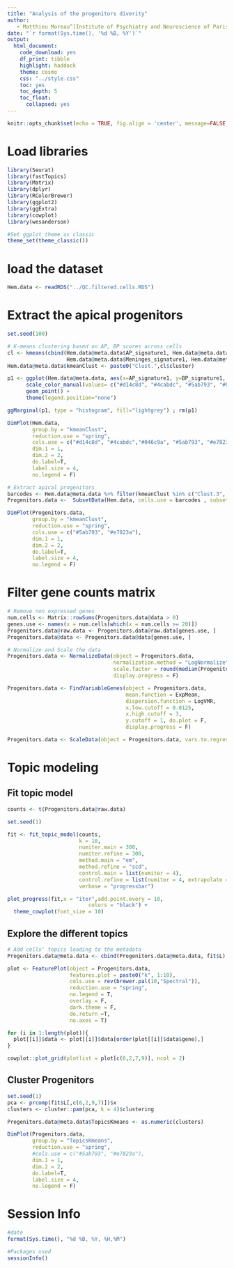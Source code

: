 ```yaml
---
title: "Analysis of the progenitors diverity"
author:
   - Matthieu Moreau^[Institute of Psychiatry and Neuroscience of Paris, INSERM U1266, 75014, Paris, France, matthieu.moreau@inserm.fr] [![](https://orcid.org/sites/default/files/images/orcid_16x16.png)](https://orcid.org/0000-0002-2592-2373)
date: "`r format(Sys.time(), '%d %B, %Y')`"
output: 
  html_document: 
    code_download: yes
    df_print: tibble
    highlight: haddock
    theme: cosmo
    css: "../style.css"
    toc: yes
    toc_depth: 5
    toc_float:
      collapsed: yes
---
```


```r
knitr::opts_chunk$set(echo = TRUE, fig.align = 'center', message=FALSE, warning=FALSE)
```

# Load libraries

```r
library(Seurat)
library(fastTopics)
library(Matrix)
library(dplyr)
library(RColorBrewer)
library(ggplot2)
library(ggExtra)
library(cowplot)
library(wesanderson)

#Set ggplot theme as classic
theme_set(theme_classic())
```

# load the dataset

```r
Hem.data <- readRDS("../QC.filtered.cells.RDS")
```

# Extract the apical progenitors 

```r
set.seed(100)

# K-means clustering based on AP, BP scores across cells
cl <- kmeans(cbind(Hem.data@meta.data$AP_signature1, Hem.data@meta.data$BP_signature1, Hem.data@meta.data$EN_signature1,
                   Hem.data@meta.data$Meninges_signature1, Hem.data@meta.data$Immune_signature1), 5)
Hem.data@meta.data$kmeanClust <- paste0("Clust.",cl$cluster)
```


```r
p1 <- ggplot(Hem.data@meta.data, aes(x=AP_signature1, y=BP_signature1, colour = kmeanClust)) +
      scale_color_manual(values= c("#d14c8d", "#4cabdc", "#5ab793", "#046c9a", "#e7823a")) +
      geom_point() + 
      theme(legend.position="none")

ggMarginal(p1, type = "histogram", fill="lightgrey") ; rm(p1)
```
```r
DimPlot(Hem.data,
        group.by = "kmeanClust",
        reduction.use = "spring",
        cols.use = c("#d14c8d", "#4cabdc","#046c9a", "#5ab793", "#e7823a","#4cabdc"),
        dim.1 = 1,
        dim.2 = 2,
        do.label=T,
        label.size = 4,
        no.legend = F)
```
```r
# Extract apical progenitors 
barcodes <- Hem.data@meta.data %>% filter(kmeanClust %in% c("Clust.3", "Clust.1")) %>% pull(Barcodes)
Progenitors.data <-  SubsetData(Hem.data, cells.use = barcodes , subset.raw = T,  do.clean = F)

DimPlot(Progenitors.data,
        group.by = "kmeanClust",
        reduction.use = "spring",
        cols.use = c("#5ab793", "#e7823a"),
        dim.1 = 1,
        dim.2 = 2,
        do.label=T,
        label.size = 4,
        no.legend = F)
```
# Filter gene counts matrix

```r
# Remove non expressed genes
num.cells <- Matrix::rowSums(Progenitors.data@data > 0)
genes.use <- names(x = num.cells[which(x = num.cells >= 20)])
Progenitors.data@raw.data <- Progenitors.data@raw.data[genes.use, ]
Progenitors.data@data <- Progenitors.data@data[genes.use, ]

# Normalize and Scale the data
Progenitors.data <- NormalizeData(object = Progenitors.data,
                                  normalization.method = "LogNormalize", 
                                  scale.factor = round(median(Progenitors.data@meta.data$nUMI)),
                                  display.progress = F)

Progenitors.data <- FindVariableGenes(object = Progenitors.data,
                                      mean.function = ExpMean,
                                      dispersion.function = LogVMR,
                                      x.low.cutoff = 0.0125,
                                      x.high.cutoff = 3,
                                      y.cutoff = 1, do.plot = F,
                                      display.progress = F)

Progenitors.data <- ScaleData(object = Progenitors.data, vars.to.regress = c("CC.Difference","percent.mito", "nUMI"), display.progress = F)
```

# Topic modeling

## Fit topic model

```r
counts <- t(Progenitors.data@raw.data)
```

```r
set.seed(1)

fit <- fit_topic_model(counts,
                       k = 10,
                       numiter.main = 300,
                       numiter.refine = 300,
                       method.main = "em",
                       method.refine = "scd",
                       control.main = list(numiter = 4),
                       control.refine = list(numiter = 4, extrapolate = TRUE),
                       verbose = "progressbar")
```

```r
plot_progress(fit,x = "iter",add.point.every = 10,
                          colors = "black") +
  theme_cowplot(font_size = 10)
```

## Explore the different topics

```r
# Add cells' topics loading to the metadata
Progenitors.data@meta.data <- cbind(Progenitors.data@meta.data, fit$L)
```

```r
plot <- FeaturePlot(object = Progenitors.data,
                    features.plot = paste0("k", 1:10),
                    cols.use = rev(brewer.pal(10,"Spectral")),
                    reduction.use = "spring",
                    no.legend = T,
                    overlay = F,
                    dark.theme = F,
                    do.return =T,
                    no.axes = T)

for (i in 1:length(plot)){
  plot[[i]]$data <- plot[[i]]$data[order(plot[[i]]$data$gene),]
}
```

```r
cowplot::plot_grid(plotlist = plot[c(6,2,7,9)], ncol = 2)
```
## Cluster Progenitors

```r
set.seed(1)
pca <- prcomp(fit$L[,c(6,2,9,7)])$x
clusters <- cluster::pam(pca, k = 4)$clustering
```


```r
Progenitors.data@meta.data$TopicsKmeans <- as.numeric(clusters)

DimPlot(Progenitors.data,
        group.by = "TopicsKmeans",
        reduction.use = "spring",
        #cols.use = c("#5ab793", "#e7823a"),
        dim.1 = 1,
        dim.2 = 2,
        do.label=T,
        label.size = 4,
        no.legend = F)
```


# Session Info

```r
#date
format(Sys.time(), "%d %B, %Y, %H,%M")

#Packages used
sessionInfo()
```